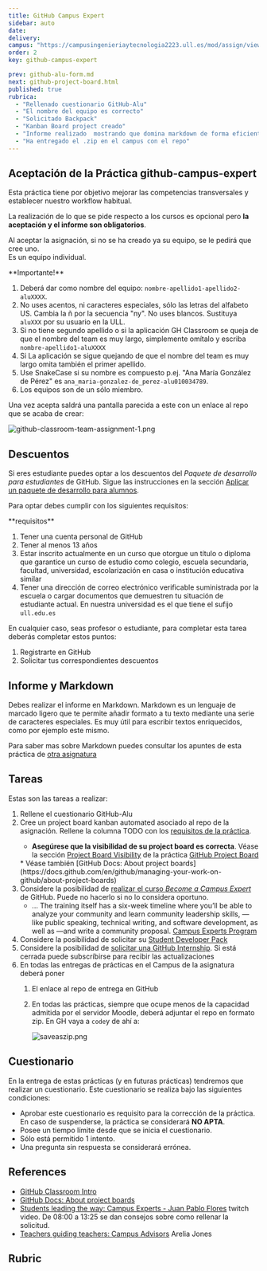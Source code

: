 ```yaml
---
title: GitHub Campus Expert
sidebar: auto
date:
delivery:
campus: "https://campusingenieriaytecnologia2223.ull.es/mod/assign/view.php?id=20498"
order: 2
key: github-campus-expert

prev: github-alu-form.md
next: github-project-board.html
published: true
rubrica:
  - "Rellenado cuestionario GitHub-Alu"
  - "El nombre del equipo es correcto"
  - "Solicitado Backpack"
  - "Kanban Board project creado"
  - "Informe realizado  mostrando que domina markdown de forma eficiente: Usa imágenes, enlaces, listas, etc."
  - "Ha entregado el .zip en el campus con el repo"
---
```



## Aceptación de la Práctica github-campus-expert  

Esta práctica tiene por objetivo mejorar las competencias transversales y establecer nuestro workflow habitual.

La realización de lo que se pide respecto a los cursos es opcional pero **la aceptación y el informe son obligatorios**. 

Al aceptar la asignación, si no se ha creado ya su equipo, se le pedirá que cree uno.  
Es un equipo individual.

<Callout type="info" emoji="️🎓"> 
**Importante!**

1. Deberá dar como nombre del equipo: `nombre-apellido1-apellido2-aluXXXX`.  
  1. No uses acentos, ni caracteres especiales, sólo las letras del alfabeto US. Cambia la ñ por la secuencia "ny". No uses blancos. Sustituya `aluXXX` por su usuario en la ULL.
  2. Si no tiene segundo apellido o si la aplicación GH Classroom se queja de que el nombre del team es muy largo, simplemente omítalo y escriba `nombre-apellido1-aluXXXX`
  3. Si La aplicación se sigue quejando de que el nombre del team es muy largo omita también el primer apellido. 
  4. Use SnakeCase si su nombre es compuesto p.ej. "Ana María González de Pérez" es `ana_maria-gonzalez-de_perez-alu010034789`. 
2. Los equipos son de un sólo miembro.
</Callout>

Una vez acepta saldrá una pantalla parecida a este con un enlace al repo que se acaba de crear:

![github-classroom-team-assignment-1.png](/images/github-classroom-team-assignment-1.png)


<TareasDeEquipo />

## Descuentos

Si eres estudiante puedes optar a los descuentos del *Paquete de desarrollo para estudiantes* de GitHub.
Sigue las instrucciones en la sección [Aplicar un paquete de desarrollo para alumnos](https://docs.github.com/es/education/explore-the-benefits-of-teaching-and-learning-with-github-education/use-github-for-your-schoolwork/apply-for-a-student-developer-pack).

Para optar debes cumplir con los siguientes requisitos:

<Callout type="warning" emoji="️🎓"> 
**requisitos**

1. Tener una cuenta personal de GitHub
2. Tener al menos 13 años
1. Estar inscrito actualmente en un curso que otorgue un título o diploma que garantice un curso de estudio como colegio, escuela secundaria, facultad, universidad, escolarización en casa o institución educativa similar
2. Tener una dirección de correo electrónico verificable suministrada por la escuela o cargar documentos que demuestren tu situación de estudiante actual. En nuestra universidad es el que tiene el sufijo `ull.edu.es`
</Callout>

En cualquier caso, seas profesor o estudiante, para completar esta tarea deberás completar estos  puntos:

1. Registrarte en GitHub
2. Solicitar tus correspondientes descuentos

## Informe y Markdown

Debes realizar el informe en Markdown.
Markdown es un lenguaje de marcado ligero que te permite añadir formato a tu texto mediante una serie de caracteres especiales. Es muy útil para escribir textos enriquecidos, como por ejemplo este mismo.

Para saber mas sobre Markdown puedes consultar los apuntes de esta práctica de [otra  asignatura](https://ull-mfp-aet.netlify.app/tema0-introduccion/practicas/aprender-markdown/#aprender-markdown)

## Tareas 

Estas son las tareas a realizar:

1. Rellene el cuestionario GitHub-Alu
2. Cree un project board kanban automated asociado al repo de la asignación. Rellene la columna TODO con los [requisitos de la práctica](#rubrica).
   <Callout type="warning" emoji="️🎓"> 
   * **Asegúrese que la visibilidad de su project board es correcta**. Véase la sección [Project Board Visibility](/practicas/github-project-board.html#project-board-visibility) de la práctica [GitHub Project Board](/practicas/github-project-board.html#project-board-visibility) 
   </Callout>
   * Véase también [GitHub Docs: About project boards](https://docs.github.com/en/github/managing-your-work-on-github/about-project-boards)
3. Considere la posibilidad de [realizar el curso *Become a Campus Expert*](https://githubcampus.expert/training) de GitHub. Puede no hacerlo si no lo considera oportuno.
   * ... The training itself has a six-week timeline where you’ll be able to analyze your community and learn community leadership skills, —like public speaking, technical writing, and software development, as well as —and write a community proposal. [Campus Experts Program](https://education.github.com/experts)
4. Considere la posibilidad de solicitar su [Student Developer Pack](https://education.github.com/pack) 
5. Considere la posibilidad de [solicitar una GitHub Internship](https://internships.github.com/). Si está cerrada puede subscríbirse para recibir las actualizaciones
6. En todas las entregas de prácticas en el Campus de la asignatura deberá poner
   1. El enlace al repo de entrega en GitHub
   2. En todas las prácticas, siempre que ocupe menos de la capacidad admitida por el servidor Moodle, deberá adjuntar el repo en formato zip. En GH vaya a `code`y de ahí a:

      ![saveaszip.png](/images/saveaszip.png)

## Cuestionario

En la entrega de estas prácticas (y en futuras prácticas) tendremos que realizar un cuestionario. 
Este cuestionario se realiza bajo las siguientes condiciones:

* Aprobar este cuestionario es requisito para la corrección de la práctica. En caso de suspenderse, la práctica se considerará **NO APTA**.
* Posee un tiempo límite desde que se inicia el cuestionario. 
* Sólo está permitido 1 intento.
* Una pregunta sin respuesta se considerará errónea.


## References

* [GitHub Classroom Intro](/topics/introduction-to-pl/github-classroom)
* [GitHub Docs: About project boards](https://docs.github.com/en/github/managing-your-work-on-github/about-project-boards)
* [Students leading the way: Campus Experts - Juan Pablo Flores](https://www.twitch.tv/videos/833713562?collection=lrqXyFWFThau8w) twitch video. De 08:00 a 13:25 se dan consejos sobre como rellenar la solicitud.
* [Teachers guiding teachers: Campus Advisors](https://www.twitch.tv/videos/833727589?collection=lrqXyFWFThau8w) Arelia Jones

## Rubric


<Rubric rubric={frontmatter().rubrica} />

